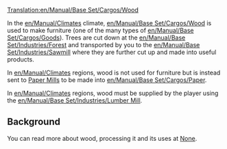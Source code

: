 [[Translation:en/Manual/Base Set/Cargos/Wood]]

{{en/Manual/Base Set/Cargos/Cargo|name=Wood
|image=en/Manual/Base Set/Cargos/Wood.png
|produced=[[en/Manual/Base Set/Industries/Forest]] (template, sub-arctic), <br/>[[en/Manual/Base Set/Industries/Lumber Mill]] (tropical)
|accepted=[[en/Manual/Base Set/Industries/Sawmill]] (template), <br/>[[en/Manual/Base Set/Industries/Paper Mill]] (sub-arctic), <br>[[en/Manual/Base Set/Industries/Factory]] (tropical)
}}

In the [[en/Manual/Climates]] climate, [[en/Manual/Base Set/Cargos/Wood]] is used to make furniture (one of the many types of [[en/Manual/Base Set/Cargos/Goods]]). Trees are cut down at the [[en/Manual/Base Set/Industries/Forest]] and transported by you to the [[en/Manual/Base Set/Industries/Sawmill]] where they are further cut up and made into useful products.

In [[en/Manual/Climates]] regions, wood is not used for furniture but is instead sent to [[en/Manual/Base Set/Industries/Paper Mill|Paper Mills]] to be made into [[en/Manual/Base Set/Cargos/Paper]].

In [[en/Manual/Climates]] regions, wood must be supplied by the player using the [[en/Manual/Base Set/Industries/Lumber Mill]].

==Background==
You can read more about wood, processing it and its uses at [https://www.wikipedia.org/wiki/Lumber None].